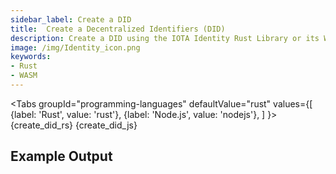 ```yaml
---
sidebar_label: Create a DID
title:  Create a Decentralized Identifiers (DID)
description: Create a DID using the IOTA Identity Rust Library or its WASM binding.
image: /img/Identity_icon.png
keywords:
- Rust
- WASM
---
```


<Tabs
    groupId="programming-languages"
    defaultValue="rust"
    values={[
        {label: 'Rust', value: 'rust'},
        {label: 'Node.js', value: 'nodejs'},
    ]
    }>
    <TabItem value="rust">
        <CodeBlock className="language-rust">
            {create_did_rs}
        </CodeBlock>
    </TabItem>
    <TabItem value='nodejs'>
        <CodeBlock className="language-javascript">
            {create_did_js}
        </CodeBlock>
    </TabItem>
</Tabs>

## Example Output